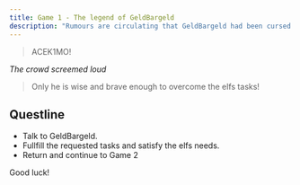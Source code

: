 ```yaml
---
title: Game 1 - The legend of GeldBargeld
description: "Rumours are circulating that GeldBargeld had been cursed long ago, destined to protect the Danube but also to challenge those who lived by it. To keep the river calm and prevent its waters from rising in a destructive flood, someone has to answer his questions correctly once a year. The questions were always different, always perplexing, and only the wisest could hope to succeed."
---
```



>ACEK1MO!

*The crowd screemed loud*

>Only he is wise and brave enough to overcome the elfs tasks!


## Questline

+ Talk to GeldBargeld.
+ Fullfill the requested tasks and satisfy the elfs needs.
+ Return and continue to Game 2 

Good luck!

